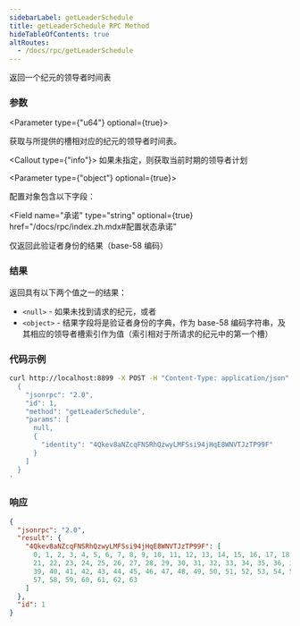 ```yaml
---
sidebarLabel: getLeaderSchedule
title: getLeaderSchedule RPC Method
hideTableOfContents: true
altRoutes:
  - /docs/rpc/getLeaderSchedule
---
```


返回一个纪元的领导者时间表

<DocSideBySide>

<DocLeftSide>

### 参数

<Parameter type={"u64"} optional={true}>

  获取与所提供的槽相对应的纪元的领导者时间表。

  <Callout type={"info"}>
    如果未指定，则获取当前时期的领导者计划
  </Callout>

</Parameter>

<Parameter type={"object"} optional={true}>

  配置对象包含以下字段：

<Field
  name="承诺"
  type="string"
  optional={true}
  href="/docs/rpc/index.zh.mdx#配置状态承诺"
></Field>

<Field name="身份" type="string" optional={true}>
  仅返回此验证者身份的结果（base-58 编码）
</Field>

</Parameter>

### 结果

  返回具有以下两个值之一的结果：

- `<null>` - 如果未找到请求的纪元，或者
- `<object>` - 结果字段将是验证者身份的字典，作为 base-58 编码字符串，及其相应的领导者槽索引作为值（索引相对于所请求的纪元中的第一个槽）

</DocLeftSide>

<DocRightSide>

### 代码示例

```bash
curl http://localhost:8899 -X POST -H "Content-Type: application/json" -d '
  {
    "jsonrpc": "2.0",
    "id": 1,
    "method": "getLeaderSchedule",
    "params": [
      null,
      {
        "identity": "4Qkev8aNZcqFNSRhQzwyLMFSsi94jHqE8WNVTJzTP99F"
      }
    ]
  }
'
```

### 响应

```json
{
  "jsonrpc": "2.0",
  "result": {
    "4Qkev8aNZcqFNSRhQzwyLMFSsi94jHqE8WNVTJzTP99F": [
      0, 1, 2, 3, 4, 5, 6, 7, 8, 9, 10, 11, 12, 13, 14, 15, 16, 17, 18, 19, 20,
      21, 22, 23, 24, 25, 26, 27, 28, 29, 30, 31, 32, 33, 34, 35, 36, 37, 38,
      39, 40, 41, 42, 43, 44, 45, 46, 47, 48, 49, 50, 51, 52, 53, 54, 55, 56,
      57, 58, 59, 60, 61, 62, 63
    ]
  },
  "id": 1
}
```

</DocRightSide>
</DocSideBySide>
